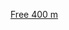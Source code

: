 {{Navbox
|name = 亞洲運動會男子400公尺自由式金牌得主
|title = [[亞洲運動會]]游泳比赛男子[[自由泳|400公尺自由式]]冠军
|state = {{{state|autocollapse}}}
|listclass = hlist
|titlestyle = background:#FFE060;
|list1 =
* 1951：{{flagicon|SIN}} [[梁水國]]
* 1954：{{flagicon|JPN|1870}} [[庄司悦大]]
* 1958：{{flagicon|JPN|1870}} [[山中毅]]
* 1962：{{flagicon|BIR|1948}} {{tsl|en|Tin Maung Ni||Tin Maung Ni}}
* 1966：{{flagicon|JPN|1870}} [[Etsujiro Takate]]
* 1970：{{flagicon|KOR|1949}} {{tsl|en|Cho Oh-yun||Cho Oh-yun}}
* 1974：{{flagicon|KOR|1949}} {{tsl|en|Cho Oh-yun||Cho Oh-yun}}
* 1978：{{flagicon|JPN|1870}} [[Shuji Tsukasaki]]
* 1982：{{flagicon|JPN|1870}} [[Ikuhiro Terashita]]
* 1986：{{flagicon|CHN}} [[谢军 (游泳运动员)|谢军]]
* 1990：{{flagicon|JPN|1870}} [[Tomohiro Noguchi]]
* 1994：{{flagicon|PRK}} [[Bang Seung-hoon]]
* 1998：{{flagicon|THA}} {{tsl|en|Torlarp Sethsothorn||Torlarp Sethsothorn}}
* 2002：{{flagicon|JPN}} [[Shunichi Fujita]]
* 2006：{{flagicon|KOR|1997}} [[朴泰桓]]
* 2010：{{flagicon|KOR|1997}} [[朴泰桓]]
* 2014：{{flagicon|CHN}} [[孙杨]]
* 2018：{{flagicon|CHN}} [[孙杨]]
}}<noinclude>
{{collapsible option}}
[[Category:亚洲运动会游泳比赛冠军模板|Free 400 m]]
</noinclude>